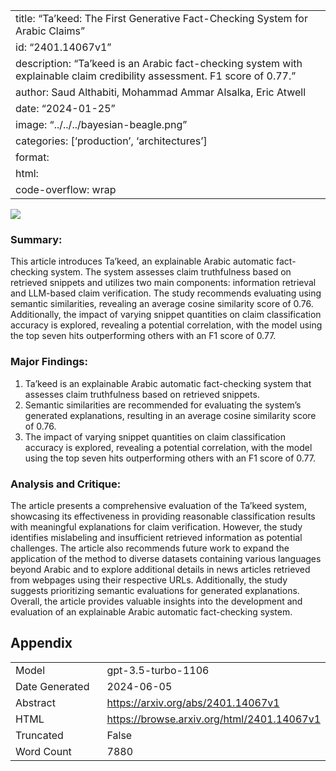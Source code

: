 
---
title: "Ta'keed: The First Generative Fact-Checking System for Arabic Claims"
id: "2401.14067v1"
description: "Ta'keed is an Arabic fact-checking system with explainable claim credibility assessment. F1 score of 0.77."
author: Saud Althabiti, Mohammad Ammar Alsalka, Eric Atwell
date: "2024-01-25"
image: "../../../bayesian-beagle.png"
categories: ['production', 'architectures']
format:
  html:
    code-overflow: wrap
---

![](../../../bayesian-beagle.png)

### **Summary:**
This article introduces Ta’keed, an explainable Arabic automatic fact-checking system. The system assesses claim truthfulness based on retrieved snippets and utilizes two main components: information retrieval and LLM-based claim verification. The study recommends evaluating using semantic similarities, revealing an average cosine similarity score of 0.76. Additionally, the impact of varying snippet quantities on claim classification accuracy is explored, revealing a potential correlation, with the model using the top seven hits outperforming others with an F1 score of 0.77.

### **Major Findings:**
1. Ta’keed is an explainable Arabic automatic fact-checking system that assesses claim truthfulness based on retrieved snippets.
2. Semantic similarities are recommended for evaluating the system's generated explanations, resulting in an average cosine similarity score of 0.76.
3. The impact of varying snippet quantities on claim classification accuracy is explored, revealing a potential correlation, with the model using the top seven hits outperforming others with an F1 score of 0.77.

### **Analysis and Critique:**
The article presents a comprehensive evaluation of the Ta’keed system, showcasing its effectiveness in providing reasonable classification results with meaningful explanations for claim verification. However, the study identifies mislabeling and insufficient retrieved information as potential challenges. The article also recommends future work to expand the application of the method to diverse datasets containing various languages beyond Arabic and to explore additional details in news articles retrieved from webpages using their respective URLs. Additionally, the study suggests prioritizing semantic evaluations for generated explanations. Overall, the article provides valuable insights into the development and evaluation of an explainable Arabic automatic fact-checking system.

## Appendix

|          |          |
|----------|----------|
| Model     | gpt-3.5-turbo-1106       |
| Date Generated     | 2024-06-05       |
| Abstract | [https://arxiv.org/abs/2401.14067v1](https://arxiv.org/abs/2401.14067v1)        |
| HTML     | [https://browse.arxiv.org/html/2401.14067v1](https://browse.arxiv.org/html/2401.14067v1)       |
| Truncated       | False       |
| Word Count       | 7880       |